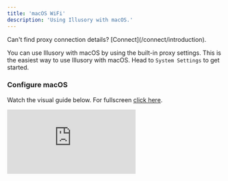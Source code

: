 ```yaml
---
title: 'macOS WiFi'
description: 'Using Illusory with macOS.'
---
```


<Warning>
    Can't find proxy connection details? [Connect](/connect/introduction).
</Warning>

You can use Illusory with macOS by using the built-in proxy settings. This is the easiest way to use Illusory with macOS. Head to `System Settings` to get started.

### Configure macOS

Watch the visual guide below. For fullscreen [click here](https://app.arcade.software/share/a4TpN0qfdYci0yS4DQHD).

<div style={{
  position: 'relative',
  paddingBottom: 'calc(62.5% + 41px)',
  height: '0'
  }}>
<iframe
  src="https://demo.arcade.software/a4TpN0qfdYci0yS4DQHD?embed"
  title="Congifure macOS"
  frameborder="0"
  loading="lazy"
  allowfullscreen
  webkitallowfullscreen
  mozallowfullscreen
  style={{
    background: '#000000',
    width: '100%',
    height: '100%',
    position: 'absolute',
    top: '0',
    left: '0',
    colorScheme: 'none'
  }}></iframe>
</div>
